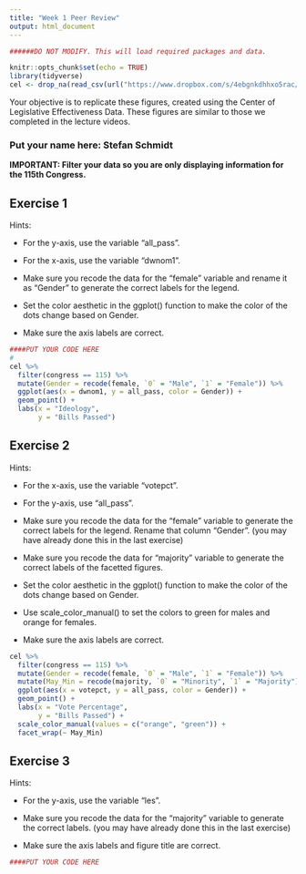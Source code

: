 ```yaml
---
title: "Week 1 Peer Review"
output: html_document
---
```


```r


######DO NOT MODIFY. This will load required packages and data.

knitr::opts_chunk$set(echo = TRUE)
library(tidyverse)
cel <- drop_na(read_csv(url("https://www.dropbox.com/s/4ebgnkdhhxo5rac/cel_volden_wiseman%20_coursera.csv?raw=1")))
```

Your objective is to replicate these figures, created using the Center of Legislative Effectiveness Data. These figures are similar to those we completed in the lecture videos.

### Put your name here: Stefan Schmidt

**IMPORTANT: Filter your data so you are only displaying information for the 115th Congress.**

## Exercise 1

Hints:

* For the y-axis, use the variable "all_pass".

* For the x-axis, use the variable "dwnom1".

* Make sure you recode the data for the "female" variable and rename it as "Gender" to generate the correct labels for the legend.

* Set the color aesthetic in the ggplot() function to make the color of the dots change based on Gender.

* Make sure the axis labels are correct.

```r
####PUT YOUR CODE HERE
# 
cel %>% 
  filter(congress == 115) %>% 
  mutate(Gender = recode(female, `0` = "Male", `1` = "Female")) %>% 
  ggplot(aes(x = dwnom1, y = all_pass, color = Gender)) +
  geom_point() +
  labs(x = "Ideology",
       y = "Bills Passed")
```

## Exercise 2

Hints:

* For the x-axis, use the variable "votepct".

* For the y-axis, use "all_pass".

* Make sure you recode the data for the "female" variable to generate the correct labels for the legend. Rename that column "Gender". (you may have already done this in the last exercise)

* Make sure you recode the data for "majority" variable to generate the correct labels of the facetted figures.

* Set the color aesthetic in the ggplot() function to make the color of the dots change based on Gender.

* Use scale_color_manual() to set the colors to green for males and orange for females.

* Make sure the axis labels are correct.


```r
cel %>% 
  filter(congress == 115) %>% 
  mutate(Gender = recode(female, `0` = "Male", `1` = "Female")) %>% 
  mutate(May_Min = recode(majority, `0` = "Minority", `1` = "Majority")) %>% 
  ggplot(aes(x = votepct, y = all_pass, color = Gender)) +
  geom_point() +
  labs(x = "Vote Percentage",
       y = "Bills Passed") +
  scale_color_manual(values = c("orange", "green")) +
  facet_wrap(~ May_Min)
```

## Exercise 3

Hints:

* For the y-axis, use the variable "les".

* Make sure you recode the data for the "majority" variable to generate the correct labels. (you may have already done this in the last exercise)

* Make sure the axis labels and figure title are correct.


```r

####PUT YOUR CODE HERE

```
